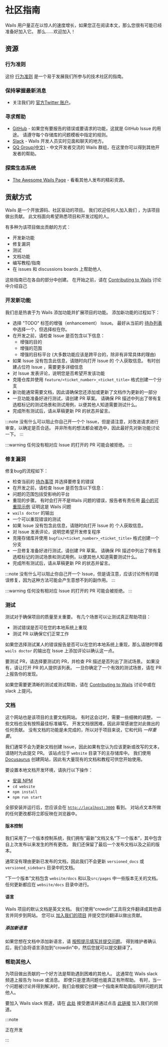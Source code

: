 # 社区指南

Wails 用户量正在以惊人的速度增长，如果您正在阅读本文，那么您很有可能已经准备好加入它。 那么……欢迎加入！

## 资源

### 行为准则

这份 [行为准则](./coc) 是一个易于发展我们所参与的技术社区的指南。

### 保持掌握最新消息

- 关注我们的 [官方Twitter 账户](https://twitter.com/wailsapp)。

### 寻求帮助

- [GitHub](https://github.com/wailsapp/wails) - 如果您有要报告的错误或要请求的功能，这就是 GitHub Issue 的用途。 请遵守每个存储库的问题模板中指定的规则。
- [Slack](https://gophers.slack.com/messages/CJ4P9F7MZ/) - Wails 开发人员实时见面和聊天的地方。
- [QQ Group(中文)](https://qm.qq.com/cgi-bin/qm/qr?k=PmIURne5hFGNd7QWzW5qd6FV-INEjNJv&jump_from=webapi) - 中文开发者交流的 Wails 群组，在这里你可以得到其他开发者的帮助。

### 探索生态系统

- [The Awesome Wails Page](https://github.com/wailsapp/awesome-wails) - 看看其他人发布的精彩资源。

## 贡献方式

Wails 是一个开放源码、社区驱动的项目。 我们欢迎任何人加入我们 ，为该项目做出贡献。 此文档面向希望熟悉项目和开发过程的人。

有多种为该项目做出贡献的方式：

- 开发新功能
- 修复漏洞
- 测试
- 文档功能
- 编写教程/指南
- 在 issues 和 discussions boards 上帮助他人

这些指南已在各自的部分中创建。 在开始之前，请在 [Contributing to Wails](https://github.com/wailsapp/wails/discussions/1520) 讨论中介绍自己

### 开发新功能

我们总是热衷于为 Wails 添加功能并扩展项目的功能。 添加新功能的过程如下：

- 选择 "TODO" 标签的增强（enhancement） Issue。 最好从当前的 [待办列表](https://github.com/orgs/wailsapp/projects/1/views/1) 中选择一个，但选择权在你。
- 在开发之前，请检查 Issue 是否包含以下信息：
  - 增强的目的
  - 增强的范围
  - 增强的目标平台 (大多数功能应该是跨平台的，除非有非常具体的理由)
- 如果 Issue 没有包含此信息，请随时向打开 Issue 的 个人获取信息。 有时创建占位符 Issue ，需要更多详细信息
- 对 Issue 发表评论，说明您是否希望开发该功能
- 克隆仓库并使用 `feature/<ticket_number>_<ticket_title>` 格式创建一个分支
- 新功能通常需要文档，因此请确保您还添加或更新了文档作为更新的一部分
- 一旦功能准备好进行测试，请创建 PR 草案。 请确保 PR 描述中列出了带有复选框标记的测试场景和测试用例，以便其他人知道需要测试什么。
- 完成所有测试后，请从草稿更新 PR 的状态并留言。

:::note
没有什么可以阻止你自己开一个个 Issue，但是请注意，对改进请求进行审查，以确定是否合适。 并非所有的想法都会被选中，因此最好先对新功能讨论一下。
:::

:::warning
任何没有相对应 Issue 的打开的 PR 可能会被拒绝。
:::

### 修复漏洞

修复bug的流程如下：

- 检查当前的 [待办事项](https://github.com/orgs/wailsapp/projects/1/views/1) 并选择要修复的错误
- 在开发之前，请检查 Issue 是否包含以下信息：
- 问题的范围包括受影响的平台
- 重现的步骤。 有时会打开不是Wails 问题的错误，报告者有责任用 [最小的可重现示例](https://stackoverflow.com/help/minimal-reproducible-example) 证明这是 Wails 问题
- `wails doctor` 的输出
- 一个可以重现错误的测试
- 如果 Issue 没有包含此信息，请随时向打开 Issue 的 个人获取信息。
- 对 Issue 发表评论，说明您希望开发修复程序
- 克隆存储库并使用 `bugfix/<ticket_number>_<ticket_title>` 格式创建一个分支
- 一旦修复准备好进行测试，请创建 PR 草案。 请确保 PR 描述中列出了带有复选框标记的测试场景和测试用例，以便其他人知道需要测试什么。
- 完成所有测试后，请从草稿更新 PR 的状态并留言。

:::note
没有什么可以阻止你自己开一个 Issue，但是请注意，应该讨论所有的错误修复，因为这种方法可能会产生意想不到的副作用。
:::

:::warning
任何没有相对应 Issue 的打开的 PR 可能会被拒绝。
:::

### 测试

测试对于确保项目的质量至关重要。 有几个场景可以让测试真正帮助项目：

- 测试错误是否可在您的本地系统上重现
- 测试 PR 以确保它们正常工作

如果您选择测试某人的错误报告是否可以在您的本地系统上重现，那么请随时带着 `wails doctor` 的输出在 Issue 上添加评论以确认这一点。

要测试 PR，请选择要测试的 PR，并检查 PR 描述是否列出了测试场景。 如果没有，请让打开 PR 的人提供该列表。 一旦你确定了一个有效的测试场景，请在 PR 上报告你的发现。

如果您需要更清晰的测试或测试帮助，请在 [Contributing to Wails](https://github.com/wailsapp/wails/discussions/1520) 讨论中或在 slack 上提问。

### 文档

这个网站也是该项目的主要文档网站。 有时这会过时，需要一些细微的调整。 一些文档也没有按照最佳标准编写。 开发文档很困难，因此非常感谢您对此做出的任何贡献。 没有文档的功能是未完成的，所以对于项目来说，它和代码 _一样重要_。

我们通常不会为更新文档创建 Issue，因此如果有您认为应该更新或改写的文本，请随时为此提交 PR。 该站点位于 `website` 目录下的主存储库中。 我们使用 [Docusaurus](https://docusaurus.io/) 创建网站，因此有大量现有的文档和教程可供您开始使用。

要设置本地文档开发环境，请执行以下操作：

- [安装 NPM](https://docs.npmjs.com/cli/v8/configuring-npm/install)
- `cd website`
- `npm install`
- `npm run start`

全部安装并运行后，您应该会在 [`http://localhost:3000`](http://localhost:3000) 看到。 对站点文本所做的任何更改都将立即反映在浏览器中。

#### 版本控制

我们采用了一个版本控制系统，我们拥有“最新”文档又名“下一个版本”，其中包含自上次发布以来发生的所有更改。 我们还保留了最后一个发布文档以及之前的版本。

通常没有理由更新已发布的文档，因此我们不会更新 `versioned_docs` 或 `versioned_sidebars` 目录中的文档。

“下一个版本”文档包含 `website/docs` 和以及`src/pages` 中一些版本无关的文档。 任何更新都应在 `website/docs` 目录中进行。

#### 语言

Wails 项目的默认文档是英文文档。 我们使用“crowdin”工具将文件翻译成其他语言并同步到网站。 您可以 [加入我们的项目](https://crowdin.com/project/wails) 并提交您的翻译以做出贡献。

##### 添加新语言

如果您想在文档中添加新语言，请 [按照提示填写并提交问题](https://github.com/wailsapp/wails/issues/new?assignees=&labels=documentation&template=documentation.yml)。 得到维护者确认后，我们会将语言添加到“crowdin”中，然后您就可以提交翻译了。

### 帮助其他人

为项目做出贡献的一个好方法是帮助遇到困难的其他人。 这通常在 Wails slack 频道上报告为 Issue 或消息。 即使只是澄清问题也能真正有所帮助。 有时，当一个问题被讨论并得到解决时，我们会根据它创建一个指南来帮助面临同样问题的其他人。

要加入 Wails slack 频道，请在 [此处](https://gophers.slack.com/join/shared_invite/zt-197vymgt3-sJt4oyakb6nqlVKjXTyeVw#/shared-invite/email) 接受邀请并通过点击 [此链接](https://gophers.slack.com/?redir=%2Fmessages%2FCJ4P9F7MZ%2F) 加入我们的频道。

:::note

正在开发

:::
